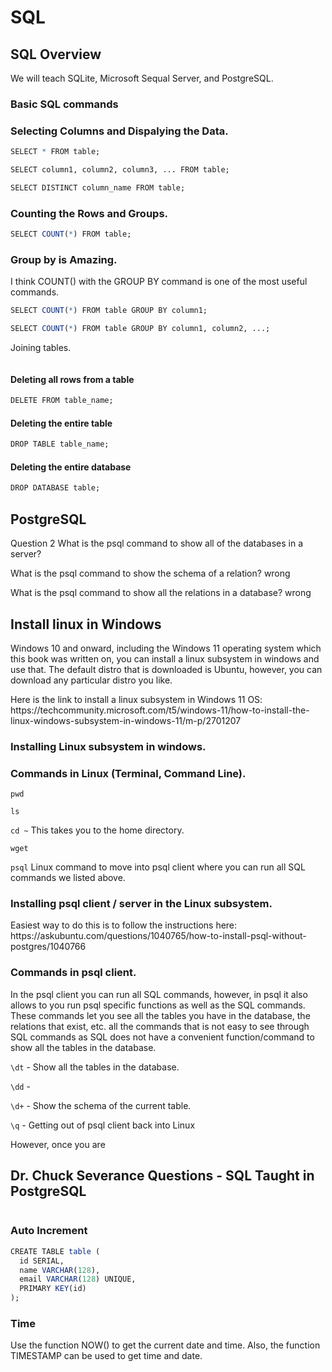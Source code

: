 # SQL {#sql}


## SQL Overview

We will teach SQLite, Microsoft Sequal Server, and PostgreSQL.

### Basic SQL commands


### Selecting Columns and Dispalying the Data.

```r

SELECT * FROM table;

SELECT column1, column2, column3, ... FROM table;

SELECT DISTINCT column_name FROM table;

```

### Counting the Rows and Groups.

```r

SELECT COUNT(*) FROM table;

```


### Group by is Amazing.

I think COUNT() with the GROUP BY command is one of the most useful commands.

```r

SELECT COUNT(*) FROM table GROUP BY column1;

SELECT COUNT(*) FROM table GROUP BY column1, column2, ...;

```

Joining tables.

```r

```


#### Deleting all rows from a table


```r

DELETE FROM table_name;

```


#### Deleting the entire table

```r

DROP TABLE table_name;

```


#### Deleting the entire database

```r


DROP DATABASE table;

```



## PostgreSQL


Question 2
What is the psql command to show all of the databases in a server?
\l

What is the psql command to show the schema of a relation?
\dt  wrong

What is the psql command to show all the relations in a database?
\dd wrong

## Install linux in Windows

Windows 10 and onward, including the Windows 11 operating system which this book was written on, you can install a linux subsystem in windows and use that. The default distro that is downloaded is Ubuntu, however, you can download any particular distro you like. 

Here is the link to install a linux subsystem in Windows 11 OS: https://techcommunity.microsoft.com/t5/windows-11/how-to-install-the-linux-windows-subsystem-in-windows-11/m-p/2701207


### Installing Linux subsystem in windows. 

### Commands in Linux (Terminal, Command Line).

`pwd`

`ls`

`cd ~` This takes you to the home directory.

`wget`

`psql` Linux command to move into psql client where you can run all SQL commands we listed above.

### Installing psql client / server in the Linux subsystem.

Easiest way to do this is to follow the instructions here: https://askubuntu.com/questions/1040765/how-to-install-psql-without-postgres/1040766


### Commands in psql client.

In the psql client you can run all SQL commands, however, in psql it also allows to you run psql specific functions as well as the SQL commands. These commands let you see all the tables you have in the database, the relations that exist, etc. all the commands that is not easy to see through SQL commands as SQL does not have a convenient function/command to show all the tables in the database.

`\dt` - Show all the tables in the database.

`\dd` - 

`\d+` - Show the schema of the current table. 

`\q` - Getting out of psql client back into Linux

However, once you are

## Dr. Chuck Severance Questions - SQL Taught in PostgreSQL

```r

```


### Auto Increment

```r

CREATE TABLE table (
  id SERIAL,
  name VARCHAR(128),
  email VARCHAR(128) UNIQUE,
  PRIMARY KEY(id)
);

```

### Time

Use the function NOW() to get the current date and time. Also, the function TIMESTAMP can be used to get time and date.

```r

```




